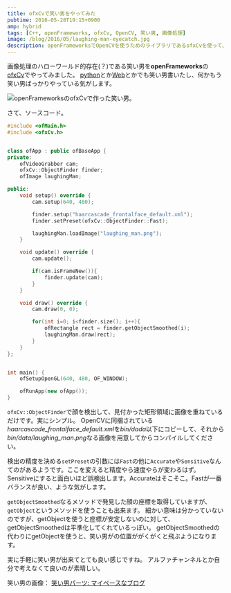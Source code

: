 ```yaml
---
title: ofxCvで笑い男をやってみた
pubtime: 2016-05-28T19:15+0900
amp: hybrid
tags: [C++, openFrameworks, ofxCv, OpenCV, 笑い男, 画像処理]
image: /blog/2016/05/laughing-man-eyecatch.jpg
description: openFrameworksでOpenCVを使うためのライブラリであるofxCvを使って、Webカメラの映像から顔を見つけて笑い男の画像を重ねるプログラムを作ってみました。
---
```


画像処理のハローワールド的存在(？)である笑い男を**openFrameworks**の[ofxCv](https://github.com/kylemcdonald/ofxCv)でやってみました。
[python](/blog/2015/02/python-opencv-realtime-lauhgingman)とか[Web](/blog/2016/01/html5-realtime-laughing-man)とかでも笑い男書いたし、何かもう笑い男ばっかりやっている気がします。

![openFrameworksのofxCvで作った笑い男。](/blog/2016/05/ofxcv-laughing-man.jpg "640x480")

さて、ソースコード。
``` cpp
#include <ofMain.h>
#include <ofxCv.h>


class ofApp : public ofBaseApp {
private:
    ofVideoGrabber cam;
    ofxCv::ObjectFinder finder;
    ofImage laughingMan;

public:
    void setup() override {
        cam.setup(640, 480);

        finder.setup("haarcascade_frontalface_default.xml");
        finder.setPreset(ofxCv::ObjectFinder::Fast);

        laughingMan.loadImage("laughing_man.png");
    }

    void update() override {
        cam.update();

        if(cam.isFrameNew()){
            finder.update(cam);
        }
    }

    void draw() override {
        cam.draw(0, 0);

        for(int i=0; i<finder.size(); i++){
            ofRectangle rect = finder.getObjectSmoothed(i);
            laughingMan.draw(rect);
        }
    }
};


int main() {
    ofSetupOpenGL(640, 480, OF_WINDOW);

    ofRunApp(new ofApp());
}
```

`ofxCv::ObjectFinder`で顔を検出して、見付かった矩形領域に画像を重ねているだけです。実にシンプル。
OpenCVに同梱されている*haarcascade_frontalface_default.xml*を*bin/dada*以下にコピーして、それから*bin/data/laughing_man.png*なる画像を用意してからコンパイルしてください。

検出の精度を決める`setPreset`の引数には`Fast`の他に`Accurate`や`Sensitive`なんてのがあるようです。ここを変えると精度やら速度やらが変わるはず。
Sensitiveにすると面白いほど誤検出します。Accurateはそこそこ。Fastが一番バランスが良い、ような気がします。

`getObjectSmoothed`なるメソッドで発見した顔の座標を取得していますが、`getObject`というメソッドを使うことも出来ます。
細かい意味は分かっていないのですが、getObjectを使うと座標が安定しないのに対して、getObjectSmoothedは平準化してくれているっぽい。
getObjectSmoothedの代わりにgetObjectを使うと、笑い男がの位置ががくがくと飛ぶようになります。

実に手軽に笑い男が出来てとても良い感じですね。
アルファチャンネルとか自分で考えなくて良いのが素晴しい。

笑い男の画像： [笑い男パーツ: マイペースなブログ](http://ledmyway.seesaa.net/article/181382754.html)
